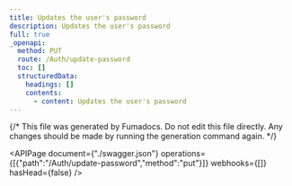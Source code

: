 ```yaml
---
title: Updates the user's password
description: Updates the user's password
full: true
_openapi:
  method: PUT
  route: /Auth/update-password
  toc: []
  structuredData:
    headings: []
    contents:
      - content: Updates the user's password
---
```


{/* This file was generated by Fumadocs.
Do not edit this file directly. Any changes should be made by running the generation command again. */}

<APIPage document={"./swagger.json"} operations={[{"path":"/Auth/update-password","method":"put"}]} webhooks={[]} hasHead={false} />